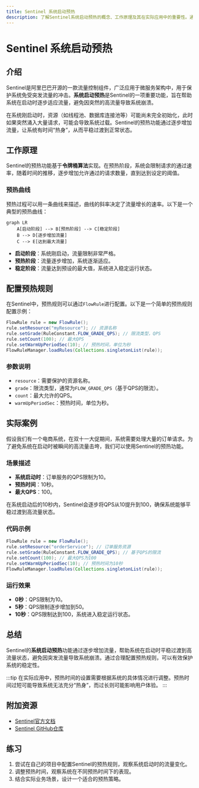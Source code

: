 ```yaml
---
title: Sentinel 系统启动预热
description: 了解Sentinel系统启动预热的概念、工作原理及其在实际应用中的重要性。通过代码示例和实际案例，掌握如何配置和使用预热功能。
---
```


# Sentinel 系统启动预热

## 介绍

Sentinel是阿里巴巴开源的一款流量控制组件，广泛应用于微服务架构中，用于保护系统免受突发流量的冲击。**系统启动预热**是Sentinel的一项重要功能，旨在帮助系统在启动时逐步适应流量，避免因突然的高流量导致系统崩溃。

在系统刚启动时，资源（如线程池、数据库连接池等）可能尚未完全初始化，此时如果突然涌入大量请求，可能会导致系统过载。Sentinel的预热功能通过逐步增加流量，让系统有时间“热身”，从而平稳过渡到正常状态。

## 工作原理

Sentinel的预热功能基于**令牌桶算法**实现。在预热阶段，系统会限制请求的通过速率，随着时间的推移，逐步增加允许通过的请求数量，直到达到设定的阈值。

### 预热曲线

预热过程可以用一条曲线来描述，曲线的斜率决定了流量增长的速率。以下是一个典型的预热曲线：

```mermaid
graph LR
    A[启动阶段] --> B[预热阶段] --> C[稳定阶段]
    B --> D[逐步增加流量]
    C --> E[达到最大流量]
```

- **启动阶段**：系统刚启动，流量限制非常严格。
- **预热阶段**：流量逐步增加，系统逐渐适应。
- **稳定阶段**：流量达到预设的最大值，系统进入稳定运行状态。

## 配置预热规则

在Sentinel中，预热规则可以通过`FlowRule`进行配置。以下是一个简单的预热规则配置示例：

```java
FlowRule rule = new FlowRule();
rule.setResource("myResource"); // 资源名称
rule.setGrade(RuleConstant.FLOW_GRADE_QPS); // 限流类型，QPS
rule.setCount(100); // 最大QPS
rule.setWarmUpPeriodSec(10); // 预热时间，单位为秒
FlowRuleManager.loadRules(Collections.singletonList(rule));
```

### 参数说明

- `resource`：需要保护的资源名称。
- `grade`：限流类型，通常为`FLOW_GRADE_QPS`（基于QPS的限流）。
- `count`：最大允许的QPS。
- `warmUpPeriodSec`：预热时间，单位为秒。

## 实际案例

假设我们有一个电商系统，在双十一大促期间，系统需要处理大量的订单请求。为了避免系统在启动时被瞬间的高流量击垮，我们可以使用Sentinel的预热功能。

### 场景描述

- **系统启动时**：订单服务的QPS限制为10。
- **预热时间**：10秒。
- **最大QPS**：100。

在系统启动后的10秒内，Sentinel会逐步将QPS从10提升到100，确保系统能够平稳过渡到高流量状态。

### 代码示例

```java
FlowRule rule = new FlowRule();
rule.setResource("orderService"); // 订单服务资源
rule.setGrade(RuleConstant.FLOW_GRADE_QPS); // 基于QPS的限流
rule.setCount(100); // 最大QPS为100
rule.setWarmUpPeriodSec(10); // 预热时间为10秒
FlowRuleManager.loadRules(Collections.singletonList(rule));
```

### 运行效果

- **0秒**：QPS限制为10。
- **5秒**：QPS限制逐步增加到50。
- **10秒**：QPS限制达到100，系统进入稳定运行状态。

## 总结

Sentinel的**系统启动预热**功能通过逐步增加流量，帮助系统在启动时平稳过渡到高流量状态，避免因突发流量导致系统崩溃。通过合理配置预热规则，可以有效保护系统的稳定性。

:::tip
在实际应用中，预热时间的设置需要根据系统的具体情况进行调整。预热时间过短可能导致系统无法充分“热身”，而过长则可能影响用户体验。
:::

## 附加资源

- [Sentinel官方文档](https://sentinelguard.io/)
- [Sentinel GitHub仓库](https://github.com/alibaba/Sentinel)

## 练习

1. 尝试在自己的项目中配置Sentinel的预热规则，观察系统启动时的流量变化。
2. 调整预热时间，观察系统在不同预热时间下的表现。
3. 结合实际业务场景，设计一个适合的预热策略。